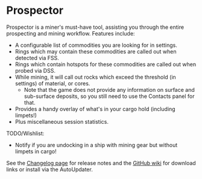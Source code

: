 # Prospector

Prospector is a miner's must-have tool, assisting you through the entire prospecting and mining workflow. Features include:

*   A configurable list of commodities you are looking for in settings.
*   Rings which may contain these commodities are called out when detected via FSS.
*   Rings which contain hotspots for these commodities are called out when probed via DSS.
*   While mining, it will call out rocks which exceed the threshold (in settings) of material, or cores.
    *   Note that the game does not provide any information on surface and sub-surface deposits, so you still need to use the Contacts panel for that.
*   Provides a handy overlay of what's in your cargo hold (including limpets!)
*   Plus miscellaneous session statistics.

TODO/Wishlist:

*  Notify if you are undocking in a ship with mining gear but without limpets in cargo!

See the [Changelog page](https://github.com/fredjk-gh/ObservatoryPlugins/wiki/Plugin:-Prospector) for release notes and the [GitHub wiki](https://github.com/fredjk-gh/ObservatoryPlugins/wiki) for download links or install via the AutoUpdater.
